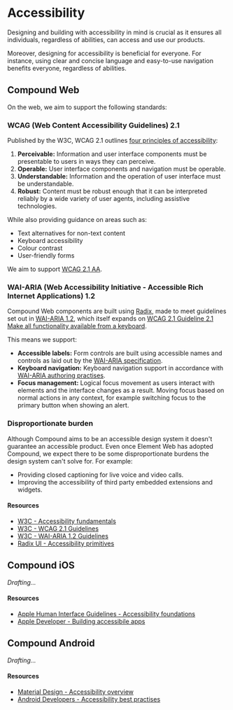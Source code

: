 
<Meta title="Foundations/Accessibility" />

# Accessibility

Designing and building with accessibility in mind is crucial as it ensures all individuals, regardless of abilities, can access and use our products.

Moreover, designing for accessibility is beneficial for everyone. For instance, using clear and concise language and easy-to-use navigation benefits everyone, regardless of abilities.

## Compound Web

On the web, we aim to support the following standards:

### WCAG (Web Content Accessibility Guidelines) 2.1

Published by the W3C, WCAG 2.1 outlines [four principles of accessibility](https://www.w3.org/WAI/WCAG21/Understanding/intro#understanding-the-four-principles-of-accessibility):

1. **Perceivable:** Information and user interface components must be presentable to users in ways they can perceive.
2. **Operable:** User interface components and navigation must be operable.
3. **Understandable:** Information and the operation of user interface must be understandable.
4. **Robust:** Content must be robust enough that it can be interpreted reliably by a wide variety of user agents, including assistive technologies.

While also providing guidance on areas such as:

* Text alternatives for non-text content
* Keyboard accessibility
* Colour contrast
* User-friendly forms

We aim to support [WCAG 2.1 AA](https://www.w3.org/WAI/WCAG21/quickref/?levels=aaa).

### WAI-ARIA (Web Accessibility Initiative - Accessible Rich Internet Applications) 1.2

Compound Web components are built using [Radix](https://www.radix-ui.com/), made to meet guidelines set out in [WAI-ARIA 1.2](https://www.w3.org/TR/wai-aria-1.2/), which itself expands on [WCAG 2.1 Guideline 2.1 Make all functionality available from a keyboard](https://www.w3.org/TR/WCAG21/#keyboard-accessible).

This means we support:

* **Accessible labels:** Form controls are built using accessible names and controls as laid out by the [WAI-ARIA specification](https://www.w3.org/TR/wai-aria-1.2/#namecalculation).
* **Keyboard navigation:** Keyboard navigation support in accordance with [WAI-ARIA authoring practises](https://www.w3.org/TR/wai-aria-practices-1.2/).
* **Focus management:** Logical focus movement as users interact with elements and the interface changes as a result. Moving focus based on normal actions in any context, for example switching focus to the primary button when showing an alert.

### Disproportionate burden

Although Compound aims to be an accessible design system it doesn't guarantee an accessible product. Even once Element Web has adopted Compound, we expect there to be some disproportionate burdens the design system can't solve for. For example:

* Providing closed captioning for live voice and video calls.
* Improving the accessibility of third party embedded extensions and widgets.

#### Resources

* [W3C - Accessibility fundamentals](https://www.w3.org/WAI/fundamentals/)
* [W3C - WCAG 2.1 Guidelines](https://www.w3.org/TR/WCAG21/)
* [W3C - WAI-ARIA 1.2 Guidelines](https://www.w3.org/TR/wai-aria-1.2/)
* [Radix UI - Accessibility primitives](https://www.radix-ui.com/docs/primitives/overview/accessibility)


## Compound iOS

_Drafting…_

#### Resources

* [Apple Human Interface Guidelines - Accessibility foundations](https://developer.apple.com/design/human-interface-guidelines/foundations/accessibility)
* [Apple Developer - Building accessibile apps](https://developer.apple.com/accessibility/)


## Compound Android

_Drafting…_


#### Resources

* [Material Design - Accessibility overview](https://m3.material.io/foundations/accessible-design/overview)
* [Android Developers - Accessibility best practises](https://developer.android.com/guide/topics/ui/accessibility)